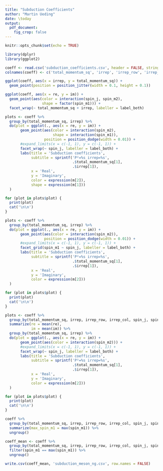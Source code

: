 ```yaml
---
title: "Subduction Coefficients"
author: "Martin Ueding"
date: \today
output:
  pdf_document:
    fig_crop: false
---
```


```r
knitr::opts_chunk$set(echo = TRUE)

library(dplyr)
library(ggplot2)
```

```r
coeff <- read.csv('subduction_coefficients.csv', header = FALSE, stringsAsFactors = FALSE)
colnames(coeff) <- c('total_momentum_sq', 'irrep', 'irrep_row', 'irrep_col', 'spin_j', 'spin_m1', 'spin_m2', 're', 'im')
```

```r
ggplot(coeff, aes(x = irrep, y = total_momentum_sq)) +
  geom_point(position = position_jitter(width = 0.1, height = 0.1))
```

```r
ggplot(coeff, aes(x = re, y = im)) +
  geom_point(aes(color = interaction(spin_j, spin_m2),
                 shape = factor(spin_m1))) +
  facet_wrap(~ total_momentum_sq + irrep, labeller = label_both)
```

```r
plots <- coeff %>%
  group_by(total_momentum_sq, irrep) %>%
  do(plot = ggplot(., aes(x = re, y = im)) +
       geom_point(aes(color = interaction(spin_m2),
                      shape = interaction(spin_m1)),
                  position = position_dodge(width = 0.01)) +
       #expand_limits(x = c(-1, 1), y = c(-1, 1)) +
       facet_wrap(~ spin_j, labeller = label_both) +
       labs(title = 'Subduction coefficients',
            subtitle = sprintf('P²=%s irrep=%s',
                               .$total_momentum_sq[1],
                               .$irrep[1]),
            x = 'Real',
            y = 'Imaginary',
            color = expression(m[2]),
            shape = expression(m[1]))
  )

for (plot in plots$plot) {
  print(plot)
  cat('\n\n')
}
```

```r
plots <- coeff %>%
  group_by(total_momentum_sq, irrep) %>%
  do(plot = ggplot(., aes(x = re, y = im)) +
       geom_point(aes(color = interaction(spin_m2)),
                  position = position_dodge(width = 0.01)) +
       #expand_limits(x = c(-1, 1), y = c(-1, 1)) +
       facet_grid(spin_m1 ~ spin_j, labeller = label_both) +
       labs(title = 'Subduction coefficients',
            subtitle = sprintf('P²=%s irrep=%s',
                               .$total_momentum_sq[1],
                               .$irrep[1]),
            x = 'Real',
            y = 'Imaginary',
            color = expression(m[2]))
  )

for (plot in plots$plot) {
  print(plot)
  cat('\n\n')
}
```

```r
plots <- coeff %>%
  group_by(total_momentum_sq, irrep, irrep_row, irrep_col, spin_j, spin_m2) %>%
  summarize(re = mean(re),
            im = mean(im)) %>%
  group_by(total_momentum_sq, irrep) %>%
  do(plot = ggplot(., aes(x = re, y = im)) +
       geom_point(aes(color = interaction(spin_m2))) +
       #expand_limits(x = c(-1, 1), y = c(-1, 1)) +
       facet_wrap(~ spin_j, labeller = label_both) +
       labs(title = 'Subduction coefficients',
            subtitle = sprintf('P²=%s irrep=%s',
                               .$total_momentum_sq[1],
                               .$irrep[1]),
            x = 'Real',
            y = 'Imaginary',
            color = expression(m[2]))
  )

for (plot in plots$plot) {
  print(plot)
  cat('\n\n')
}
```

```r
coeff %>%
  group_by(total_momentum_sq, irrep, irrep_row, irrep_col, spin_j, spin_m2) %>%
  summarize(max_spin_m1 = max(spin_m1)) %>%
  ungroup()
```


```r
coeff_mean <- coeff %>%
  group_by(total_momentum_sq, irrep, irrep_row, irrep_col, spin_j, spin_m2) %>%
  filter(spin_m1 == max(spin_m1)) %>%
  ungroup()

write.csv(coeff_mean, 'subduction_meson_ng.csv', row.names = FALSE)
```


